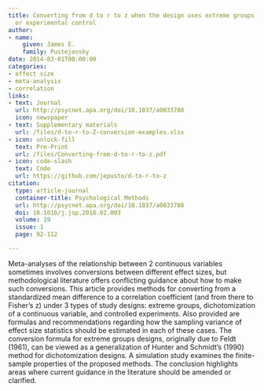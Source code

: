 ```yaml
---
title: Converting from d to r to z when the design uses extreme groups, dichotomization,
  or experimental control
author:
- name:
    given: James E.
    family: Pustejovsky
date: 2014-03-01T00:00:00
categories:
- effect size
- meta-analysis
- correlation
links:
- text: Journal
  url: http://psycnet.apa.org/doi/10.1037/a0033788
  icon: newspaper
- text: Supplementary materials
  url: /files/d-to-r-to-Z-conversion-examples.xlsx
- icon: unlock-fill
  text: Pre-Print
  url: /files/Converting-from-d-to-r-to-z.pdf
- icon: code-slash
  text: Code
  url: https://github.com/jepusto/d-to-r-to-z
citation:
  type: article-journal
  container-title: Psychological Methods
  url: http://psycnet.apa.org/doi/10.1037/a0033788
  doi: 10.1016/j.jsp.2018.02.003
  volume: 19
  issue: 1
  page: 92-112

---
```


Meta-analyses of the relationship between 2 continuous variables sometimes involves conversions between different effect sizes, but methodological literature offers conflicting guidance about how to make such conversions. This article provides methods for converting from a standardized mean difference to a correlation coefficient (and from there to Fisher’s z) under 3 types of study designs: extreme groups, dichotomization of a continuous variable, and controlled experiments. Also provided are formulas and recommendations regarding how the sampling variance of effect size statistics should be estimated in each of these cases. The conversion formula for extreme groups designs, originally due to Feldt (1961), can be viewed as a generalization of Hunter and Schmidt’s (1990) method for dichotomization designs. A simulation study examines the finite-sample properties of the proposed methods. The conclusion highlights areas where current guidance in the literature should be amended or clarified.

